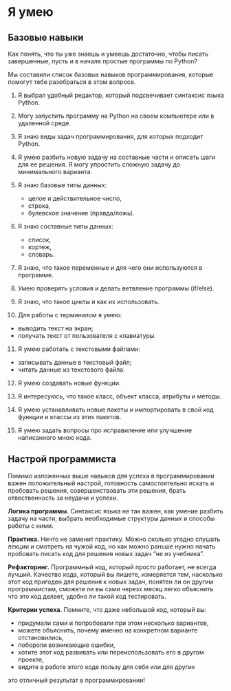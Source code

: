 # Я умею

## Базовые навыки

Как понять, что ты уже знаешь и умеешь достаточно, 
чтобы писать завершенные, пусть и в начале простые программы по Python? 

Мы составили список базовых навыков программирования, 
которые помогут тебе разобраться в этом вопросе.   

1. Я выбрал удобный редактор, который подсвечивает синтаксис языка Python.

2. Могу запустить программу на Python на своем компьютере или в удаленной среде.

3. Я знаю виды задач программирования, для которых подходит Python.

4. Я умею разбить новую задачу на составные части и описать шаги для ее решения. 
   Я могу упростить сложную задачу до минимального варианта. 

5. Я знаю базовые типы данных:
   - целое и действительное число,
   - строка,
   - булевское значение (правда/ложь).

6. Я знаю составные типы данных: 
   - список,
   - кортеж,
   - словарь.

7. Я знаю, что такое переменные и для чего они используются в программе.

8. Умею проверять условия и делать ветвление программы (if/else).

9. Я знаю, что такое циклы и как их использовать. 

10. Для работы с терминалом я умею:
   - выводить текст на экран;
   - получать текст от пользователя с клавиатуры.

11. Я умею работать с текстовыми файлами:
   - записывать данные в текстовый файл;
   - читать данные из текстового файла.

12. Я умею создавать новые функции.

13. Я интересуюсь, что такое класс, объект класса, атрибуты и методы.

14. Я умею устанавливать новые пакеты и импортировать в свой код функции и классы 
    из этих пакетов.

15. Я умею задать вопросы про исправиление или улучшение написанного мною кода. 

## Настрой программиста

Помимо изложенных выше навыков для успеха в программировании
важен положительный настрой, готовность самостоятельно 
искать и пробовать решения, совершенствовать эти решения, 
брать отвественность за неудачи и успехи. 

**Логика программы**. Синтаксис языка не так важен, как умение 
разбить задачу на части, выбрать необходимые структуры данных 
и способы работы с ними. 

**Практика.** Ничто не заменит практику.
Можно сколько угодно слушать лекции и смотреть на чужой код,
но как можно раньше нужно начать пробовать писать код
для решения новых задач "не из учебника". 

**Рефакторинг.** Программный код, который просто работает, не всегда лучший. 
Качество кода, который вы пишете, измеряется тем, насколько этот код пригоден
для решения к новых задач, понятен ли он другим программистам,
сможете ли вы сами черезх месяц легко объяснить что это код делает, удобно ли 
такой код тестировать. 

**Критерии успеха**. Помните, что даже небольшой код, который вы:

- придумали сами и попробовали при этом несколько вариантов,
- можете объяснить, почему именно на конкретном варианте отстановились,
- побороли возникающие ошибки,
- хотите этот код развивать или переиспользовать его в другом проекте,
- видите в работе этого коде пользу для себя или для других 

это отличный результат в программировании!
